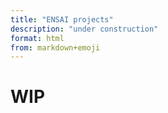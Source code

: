 ```yaml
---
title: "ENSAI projects"
description: "under construction"
format: html
from: markdown+emoji
---
```


# WIP
